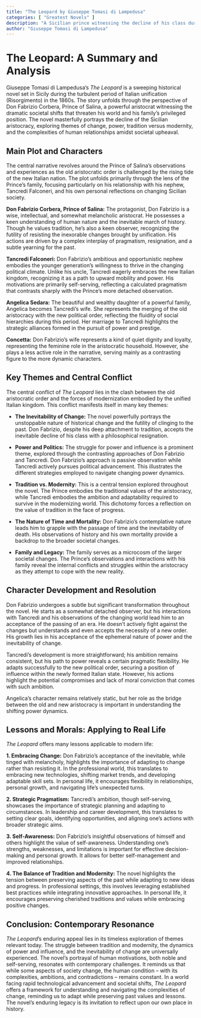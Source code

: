 ```yaml
---
title: "The Leopard by Giuseppe Tomasi di Lampedusa"
categories: [ "Greatest Novels" ]
description: "A Sicilian prince witnessing the decline of his class during Italian unification."
author: "Giuseppe Tomasi di Lampedusa"
---
```

# The Leopard: A Summary and Analysis

Giuseppe Tomasi di Lampedusa's *The Leopard* is a sweeping historical novel set in Sicily during the turbulent period of Italian unification (Risorgimento) in the 1860s.  The story unfolds through the perspective of Don Fabrizio Corbera, Prince of Salina, a powerful aristocrat witnessing the dramatic societal shifts that threaten his world and his family’s privileged position. The novel masterfully portrays the decline of the Sicilian aristocracy, exploring themes of change, power, tradition versus modernity, and the complexities of human relationships amidst societal upheaval.


## Main Plot and Characters

The central narrative revolves around the Prince of Salina's observations and experiences as the old aristocratic order is challenged by the rising tide of the new Italian nation. The plot unfolds primarily through the lens of the Prince's family, focusing particularly on his relationship with his nephew, Tancredi Falconeri, and his own personal reflections on changing Sicilian society.

**Don Fabrizio Corbera, Prince of Salina:** The protagonist, Don Fabrizio is a wise, intellectual, and somewhat melancholic aristocrat. He possesses a keen understanding of human nature and the inevitable march of history. Though he values tradition, he's also a keen observer, recognizing the futility of resisting the inexorable changes brought by unification. His actions are driven by a complex interplay of pragmatism, resignation, and a subtle yearning for the past.

**Tancredi Falconeri:** Don Fabrizio's ambitious and opportunistic nephew embodies the younger generation's willingness to thrive in the changing political climate. Unlike his uncle, Tancredi eagerly embraces the new Italian kingdom, recognizing it as a path to upward mobility and power. His motivations are primarily self-serving, reflecting a calculated pragmatism that contrasts sharply with the Prince's more detached observation.

**Angelica Sedara:** The beautiful and wealthy daughter of a powerful family, Angelica becomes Tancredi's wife. She represents the merging of the old aristocracy with the new political order, reflecting the fluidity of social hierarchies during this period.  Her marriage to Tancredi highlights the strategic alliances formed in the pursuit of power and prestige.

**Concetta:** Don Fabrizio's wife represents a kind of quiet dignity and loyalty, representing the feminine role in the aristocratic household. However, she plays a less active role in the narrative, serving mainly as a contrasting figure to the more dynamic characters.


## Key Themes and Central Conflict

The central conflict of *The Leopard* lies in the clash between the old aristocratic order and the forces of modernization embodied by the unified Italian kingdom.  This conflict manifests itself in many key themes:

* **The Inevitability of Change:** The novel powerfully portrays the unstoppable nature of historical change and the futility of clinging to the past. Don Fabrizio, despite his deep attachment to tradition, accepts the inevitable decline of his class with a philosophical resignation.

* **Power and Politics:** The struggle for power and influence is a prominent theme, explored through the contrasting approaches of Don Fabrizio and Tancredi. Don Fabrizio's approach is passive observation while Tancredi actively pursues political advancement.  This illustrates the different strategies employed to navigate changing power dynamics.

* **Tradition vs. Modernity:** This is a central tension explored throughout the novel.  The Prince embodies the traditional values of the aristocracy, while Tancredi embodies the ambition and adaptability required to survive in the modernizing world. This dichotomy forces a reflection on the value of tradition in the face of progress.

* **The Nature of Time and Mortality:** Don Fabrizio's contemplative nature leads him to grapple with the passage of time and the inevitability of death. His observations of history and his own mortality provide a backdrop to the broader societal changes.

* **Family and Legacy:** The family serves as a microcosm of the larger societal changes. The Prince's observations and interactions with his family reveal the internal conflicts and struggles within the aristocracy as they attempt to cope with the new reality.


## Character Development and Resolution

Don Fabrizio undergoes a subtle but significant transformation throughout the novel. He starts as a somewhat detached observer, but his interactions with Tancredi and his observations of the changing world lead him to an acceptance of the passing of an era. He doesn't actively fight against the changes but understands and even accepts the necessity of a new order. His growth lies in his acceptance of the ephemeral nature of power and the inevitability of change.

Tancredi's development is more straightforward; his ambition remains consistent, but his path to power reveals a certain pragmatic flexibility. He adapts successfully to the new political order, securing a position of influence within the newly formed Italian state.  However, his actions highlight the potential compromises and lack of moral conviction that comes with such ambition.

Angelica's character remains relatively static, but her role as the bridge between the old and new aristocracy is important in understanding the shifting power dynamics.


## Lessons and Morals: Applying to Real Life

*The Leopard* offers many lessons applicable to modern life:

**1. Embracing Change:** Don Fabrizio's acceptance of the inevitable, while tinged with melancholy, highlights the importance of adapting to change rather than resisting it.  In the professional world, this translates to embracing new technologies, shifting market trends, and developing adaptable skill sets. In personal life, it encourages flexibility in relationships, personal growth, and navigating life's unexpected turns.

**2. Strategic Pragmatism:** Tancredi's ambition, though self-serving, showcases the importance of strategic planning and adapting to circumstances.  In leadership and career development, this translates to setting clear goals, identifying opportunities, and aligning one's actions with broader strategic aims.

**3. Self-Awareness:** Don Fabrizio's insightful observations of himself and others highlight the value of self-awareness. Understanding one's strengths, weaknesses, and limitations is important for effective decision-making and personal growth. It allows for better self-management and improved relationships.

**4. The Balance of Tradition and Modernity:** The novel highlights the tension between preserving aspects of the past while adapting to new ideas and progress. In professional settings, this involves leveraging established best practices while integrating innovative approaches. In personal life, it encourages preserving cherished traditions and values while embracing positive changes.


## Conclusion: Contemporary Resonance

*The Leopard*'s enduring appeal lies in its timeless exploration of themes relevant today. The struggle between tradition and modernity, the dynamics of power and influence, and the inevitability of change are universally experienced. The novel's portrayal of human motivations, both noble and self-serving, resonates with contemporary challenges. It reminds us that while some aspects of society change, the human condition – with its complexities, ambitions, and contradictions – remains constant.  In a world facing rapid technological advancement and societal shifts, *The Leopard* offers a framework for understanding and navigating the complexities of change, reminding us to adapt while preserving past values and lessons. The novel's enduring legacy is its invitation to reflect upon our own place in history.

